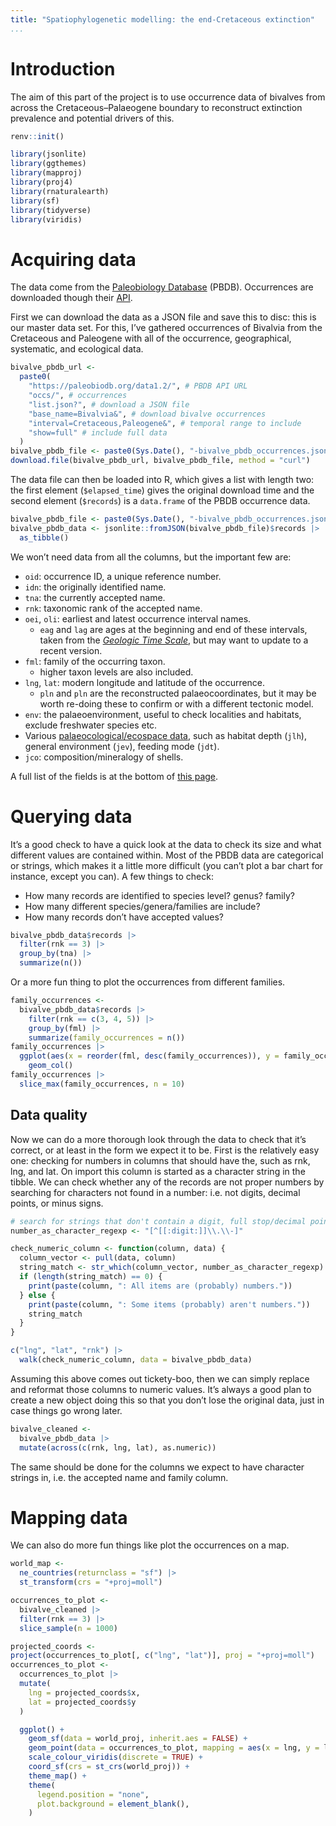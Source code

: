 ```yaml
---
title: "Spatiophylogenetic modelling: the end-Cretaceous extinction"
...
```


# Introduction

The aim of this part of the project is to use occurrence data of bivalves from across the Cretaceous–Palaeogene boundary to reconstruct extinction prevalence and potential drivers of this.

```r
renv::init()
```

```r
library(jsonlite)
library(ggthemes)
library(mapproj)
library(proj4)
library(rnaturalearth)
library(sf)
library(tidyverse)
library(viridis)
```

# Acquiring data

The data come from the [Paleobiology Database](https://paleobiodb.org/#/) (PBDB). Occurrences are downloaded though their [API](https://paleobiodb.org/data1.2/).

First we can download the data as a JSON file and save this to disc: this is our master data set. For this, I've gathered occurrences of Bivalvia from the Cretaceous and Paleogene with all of the occurrence, geographical, systematic, and ecological data.

```r
bivalve_pbdb_url <-
  paste0(
    "https://paleobiodb.org/data1.2/", # PBDB API URL
    "occs/", # occurrences
    "list.json?", # download a JSON file
    "base_name=Bivalvia&", # download bivalve occurrences
    "interval=Cretaceous,Paleogene&", # temporal range to include
    "show=full" # include full data
  )
bivalve_pbdb_file <- paste0(Sys.Date(), "-bivalve_pbdb_occurrences.json")
download.file(bivalve_pbdb_url, bivalve_pbdb_file, method = "curl")
```

The data file can then be loaded into R, which gives a list with length two: the first element (`$elapsed_time`) gives the original download time and the second element (`$records`) is a `data.frame` of the PBDB occurrence data.

```r
bivalve_pbdb_file <- paste0(Sys.Date(), "-bivalve_pbdb_occurrences.json")
bivalve_pbdb_data <- jsonlite::fromJSON(bivalve_pbdb_file)$records |>
  as_tibble()
```

We won't need data from all the columns, but the important few are:

* `oid`: occurrence ID, a unique reference number.
* `idn`: the originally identified name.
* `tna`: the currently accepted name.
* `rnk`: taxonomic rank of the accepted name.
* `oei`, `oli`: earliest and latest occurrence interval names.
  - `eag` and `lag` are ages at the beginning and end of these intervals, taken from the [*Geologic Time Scale*](https://timescalecreator.org/index/index.php), but may want to update to a recent version.
* `fml`: family of the occurring taxon.
  - higher taxon levels are also included.
* `lng`, `lat`: modern longitude and latitude of the occurrence.
  - `pln` and `pln` are the reconstructed palaeocoordinates, but it may be worth re-doing these to confirm or with a different tectonic model.
* `env`: the palaeoenvironment, useful to check localities and habitats, exclude freshwater species etc. 
* Various [palaeocological/ecospace data](https://paleobiodb.org/data1.2/general/ecotaph_doc.html#Ecospace), such as habitat depth (`jlh`), general environment (`jev`), feeding mode (`jdt`).
* `jco`: composition/mineralogy of shells.

A full list of the fields is at the bottom of [this page](https://paleobiodb.org/data1.2/occs/list_doc.html#response).

# Querying data #

It's a good check to have a quick look at the data to check its size and what different values are contained within. Most of the PBDB data are categorical or strings, which makes it a little more difficult (you can't plot a bar chart for instance, except you can). A few things to check:

* How many records are identified to species level? genus? family?
* How many different species/genera/families are include?
* How many records don't have accepted values?


```r
bivalve_pbdb_data$records |>
  filter(rnk == 3) |>
  group_by(tna) |>
  summarize(n())
```

Or a more fun thing to plot the occurrences from different families.

```r
family_occurrences <-
  bivalve_pbdb_data$records |>
    filter(rnk == c(3, 4, 5)) |>
    group_by(fml) |>
    summarize(family_occurrences = n())
family_occurrences |>
  ggplot(aes(x = reorder(fml, desc(family_occurrences)), y = family_occurrences)) +
    geom_col()
family_occurrences |>
  slice_max(family_occurrences, n = 10)
```

## Data quality ##

Now we can do a more thorough look through the data to check that it's correct, or at least in the form we expect it to be. First is the relatively easy one: checking for numbers in columns that should have the, such as rnk, lng, and lat. On import this column is started as a character string in the tibble. We can check whether any of the records are not proper numbers by searching for characters not found in a number: i.e. not digits, decimal points, or minus signs.

```r
# search for strings that don't contain a digit, full stop/decimal point, or hyphen/minus, i.e. those that aren't a number
number_as_character_regexp <- "[^[[:digit:]]\\.\\-]"

check_numeric_column <- function(column, data) {
  column_vector <- pull(data, column)
  string_match <- str_which(column_vector, number_as_character_regexp)
  if (length(string_match) == 0) {
    print(paste(column, ": All items are (probably) numbers."))
  } else {
    print(paste(column, ": Some items (probably) aren't numbers."))
    string_match
  }
}

c("lng", "lat", "rnk") |>
  walk(check_numeric_column, data = bivalve_pbdb_data)
```

Assuming this above comes out tickety-boo, then we can simply replace and reformat those columns to numeric values. It's always a good plan to create a new object doing this so that you don't lose the original data, just in case things go wrong later.

```r
bivalve_cleaned <-
  bivalve_pbdb_data |>
  mutate(across(c(rnk, lng, lat), as.numeric))
```

The same should be done for the columns we expect to have character strings in, i.e. the accepted name and family column.


# Mapping data #

We can also do more fun things like plot the occurrences on a map.

```r
world_map <-
  ne_countries(returnclass = "sf") |>
  st_transform(crs = "+proj=moll")

occurrences_to_plot <-
  bivalve_cleaned |>
  filter(rnk == 3) |>
  slice_sample(n = 1000)

projected_coords <- 
project(occurrences_to_plot[, c("lng", "lat")], proj = "+proj=moll")
occurrences_to_plot <-
  occurrences_to_plot |>
  mutate(
    lng = projected_coords$x,
    lat = projected_coords$y
  )

  ggplot() +
    geom_sf(data = world_proj, inherit.aes = FALSE) +
    geom_point(data = occurrences_to_plot, mapping = aes(x = lng, y = lat, colour = fml)) +
    scale_colour_viridis(discrete = TRUE) +
    coord_sf(crs = st_crs(world_proj)) +
    theme_map() +
    theme(
      legend.position = "none",
      plot.background = element_blank(),
    )
```

